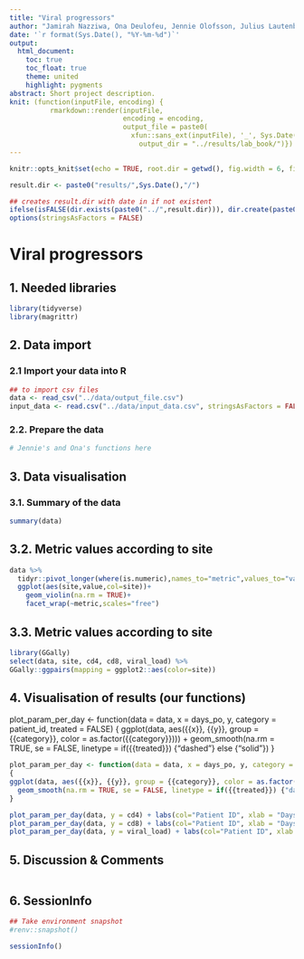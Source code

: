 ```yaml
---
title: "Viral progressors"
author: "Jamirah Nazziwa, Ona Deulofeu, Jennie Olofsson, Julius Lautenbach and Zoé Pochon"
date: '`r format(Sys.Date(), "%Y-%m-%d")`'
output:
  html_document:
    toc: true
    toc_float: true
    theme: united
    highlight: pygments
abstract: Short project description.
knit: (function(inputFile, encoding) {
          rmarkdown::render(inputFile,
                            encoding = encoding, 
                            output_file = paste0(
                              xfun::sans_ext(inputFile), '_', Sys.Date(), '.html'),
                                output_dir = "../results/lab_book/")})
---
```


```r
knitr::opts_knit$set(echo = TRUE, root.dir = getwd(), fig.width = 6, fig.height = 5, warning = FALSE, message = FALSE)

result.dir <- paste0("results/",Sys.Date(),"/")

## creates result.dir with date in if not existent
ifelse(isFALSE(dir.exists(paste0("../",result.dir))), dir.create(paste0("../",result.dir),recursive = TRUE),"Result directory for today exists already!")
options(stringsAsFactors = FALSE) 
```

# Viral progressors

## 1. Needed libraries
```r
library(tidyverse)
library(magrittr)
```

## 2. Data import

### 2.1 Import your data into R
```r
## to import csv files
data <- read_csv("../data/output_file.csv")
input_data <- read.csv("../data/input_data.csv", stringsAsFactors = FALSE, sep=";")
```
### 2.2. Prepare the data
```r
# Jennie's and Ona's functions here 

```

## 3. Data visualisation
### 3.1. Summary of the data
```r
summary(data)
```

## 3.2. Metric values according to site
```r
data %>% 
  tidyr::pivot_longer(where(is.numeric),names_to="metric",values_to="value") %>%
  ggplot(aes(site,value,col=site))+
    geom_violin(na.rm = TRUE)+
    facet_wrap(~metric,scales="free")
```

## 3.3. Metric values according to site
```r
library(GGally)
select(data, site, cd4, cd8, viral_load) %>%
GGally::ggpairs(mapping = ggplot2::aes(color=site))
```

## 4. Visualisation of results (our functions)

plot_param_per_day <- function(data = data, x = days_po, y, category = patient_id, treated = FALSE) 
{
ggplot(data, aes({{x}}, {{y}}, group = {{category}}, color = as.factor({{category}}))) +
  geom_smooth(na.rm = TRUE, se = FALSE, linetype = if({{treated}}) {"dashed"} else {"solid"})
}

```r
plot_param_per_day <- function(data = data, x = days_po, y, category = patient_id, treated = FALSE) 
{
ggplot(data, aes({{x}}, {{y}}, group = {{category}}, color = as.factor({{category}}))) +
  geom_smooth(na.rm = TRUE, se = FALSE, linetype = if({{treated}}) {"dashed"} else {"solid"})
}

plot_param_per_day(data, y = cd4) + labs(col="Patient ID", xlab = "Days post onset", ylab = "cd4 levels")
plot_param_per_day(data, y = cd8) + labs(col="Patient ID", xlab = "Days post onset", ylab = "cd8 levels")
plot_param_per_day(data, y = viral_load) + labs(col="Patient ID", xlab = "Days post onset", ylab = "Viral load")
```

## 5. Discussion & Comments
```r

```


## 6. SessionInfo
```r
## Take environment snapshot 
#renv::snapshot()

sessionInfo()
```


